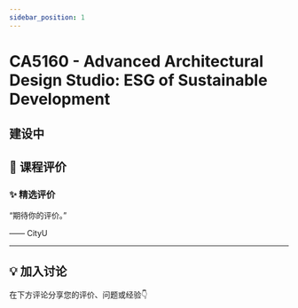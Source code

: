 ```yaml
---
sidebar_position: 1
---
```



# CA5160 - Advanced Architectural Design Studio: ESG of Sustainable Development

## 建设中

## **💬 课程评价**

### ✨ **精选评价**
<div className={commentStyles.commentBox}>
    <p className={commentStyles.commentText}>
        “期待你的评价。”
    </p>
    <p className={commentStyles.commentAuthor}>—— CityU</p>
</div>

---

## **💡 加入讨论**

在下方评论分享您的评价、问题或经验👇
<Utterances />
